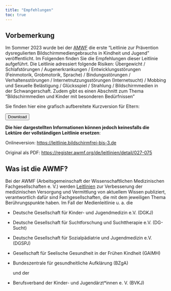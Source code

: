 ---
title: "Empfehlungen"
toc: true
---

## Vorbemerkung

Im Sommer 2023 wurde bei der [AMWF](https://www.awmf.org/) die erste "Leitlinie zur Prävention dysregulierten Bildschirmmediengebrauchs in Kindheit und Jugend" veröffentlicht. Im Folgenden finden Sie die Empfehlungen dieser Leitlinie aufgeführt. Die Leitlinie adressiert folgende Risiken: Übergewicht / Schlafstörungen / Augenerkrankungen / Entwicklungsstörungen (Feinmotorik, Grobmotorik, Sprache) / Bindungsstörungen / Verhaltensstörungen / Internetnutzungsstörungen (Internetsucht) / Mobbing und Sexuelle Belästigung / Glücksspiel / Strahlung / Bildschirmmedien in der Schwangerschaft. Zudem gibt es einen Abschnitt zum Thema "Bildschirmmedien und Kinder mit besonderen Bedürfnissen"

Sie finden hier eine grafisch aufbereitete Kurzversion für Eltern:

```{=html}
<button class="btn btn-primary" data-umami-event="dl Elternversion"onclick="window.open('../../uploads/027-075eltern_S2k_Praevention-dysregulierten-Bildschirmmediengebrauchs-Kinder-Jugendliche_2023-09.pdf')"><i class="bi bi-file-earmark-pdf"></i> Download</button>
```
**Die hier dargestellten Informationen können jedoch keinesfalls die Lektüre der vollständigen Leitlinie ersetzen**:

Onlineversion: <https://leitlinie.bildschirmfrei-bis-3.de>

Original als PDF: <https://register.awmf.org/de/leitlinien/detail/027-075>

## Was ist die AWMF?

Bei der AWMF (Arbeitsgemeinschaft der Wissenschaftlichen Medizinischen Fachgesellschaften e. V.) werden [Leitlinien](https://register.awmf.org/de/start) zur Verbesserung der medizinischen Versorgung und Vermittlung von aktuellem Wissen publiziert, verantwortlich dafür sind Fachgesellschaften, die mit dem jeweiligen Thema Berührungspunkte haben. Im Fall der Medienleitlinie u. a. die

-   Deutsche Gesellschaft für Kinder- und Jugendmedizin e.V. (DGKJ)

-   Deutsche Gesellschaft für Suchtforschung und Suchttherapie e.V. (DG-Sucht)

-   Deutsche Gesellschaft für Sozialpädiatrie und Jugendmedizin e.V. (DGSPJ)

-   Gesellschaft für Seelische Gesundheit in der Frühen Kindheit (GAIMH)

-   Bundeszentrale für gesundheitliche Aufklärung (BZgA)

    und der

-   Berufsverband der Kinder- und Jugendärzt\*innen e. V. (BVKJ)
